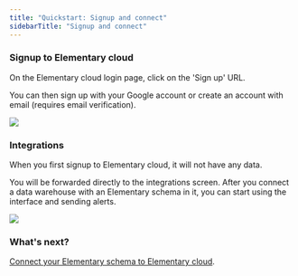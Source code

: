 ```yaml
---
title: "Quickstart: Signup and connect"
sidebarTitle: "Signup and connect"
---
```


### Signup to Elementary cloud

On the Elementary cloud login page, click on the 'Sign up' URL.

You can then sign up with your Google account or create an account with email (requires email verification).

<Frame>
  <img src="/pics/signup.png" />
</Frame> 


### Integrations

When you first signup to Elementary cloud, it will not have any data. 
 
You will be forwarded directly to the integrations screen.
After you connect a data warehouse with an Elementary schema in it, you can start using the interface and sending alerts.

<Frame>
  <img src="/pics/integrations.png" />
</Frame> 


### What's next?

[Connect your Elementary schema to Elementary cloud](/cloud/saas-onboarding/connect-data-warehouse). 
